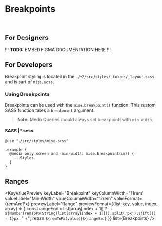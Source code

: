 



<Meta
  title="Tokens/Layout/Breakpoints"
  parameters={{...tokenParams}}
/>

# Breakpoints

<br/>

## For Designers

!!! **TODO:** EMBED FIGMA DOCUMENTATION HERE !!!

## For Developers

Breakpoint styling is located in the `./v2/src/styles/_tokens/_layout.scss` and is part of `mise.scss`.

### Using Breakpoints

Breakpoints can be used with the `mise.breakpoint()` function. This custom SASS function takes a `breakpoint` argument.

> **Note:** Media Queries should always set breakpoints with `min-width`.

#### SASS | *.scss

```
@use "./src/styles/mise.scss"

.example {
  @media only screen and (min-width: mise.breakpoint(sm)) {
    ...Styles
  }
}
```

## Ranges

<KeyValuePreview
  keyLabel="Breakpoint"
  keyColumnWidth="11rem"
  valueLabel="Min-Width"
  valueColumnWidth="12rem"
  valueFormat={remAndPx}
  previewLabel="Range"
  previewFormat={(list, key, value, index, array) => {
    const rangeEnd = list[array[index + 1]] ? ` - ${Number(remToPx(String(list[array[index + 1]])).split('px').shift()) - 1}px` : " +";
    return `${remToPx(value)}${rangeEnd}`
  }}
  list={Breakpoints}
/>
